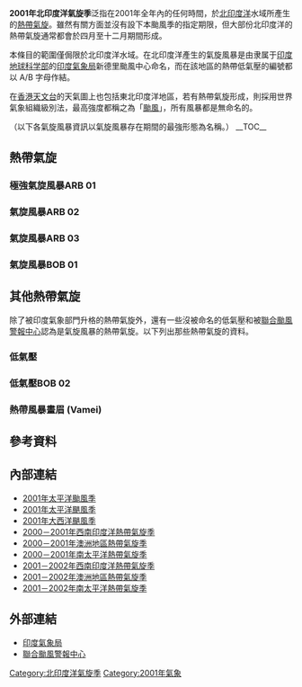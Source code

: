 {{refimprove|time=2014-10-08T03:27:41+00:00}}
{{Infobox hurricane season
| Basin=NIO
| Year=2001
| Track=File:2001 North Indian Ocean cyclone season summary.png
| First storm formed=2001年5月21日
| Last storm dissipated=2002年1月1日
| Strongest storm name=ARB 01
| Strongest storm pressure=932
| Strongest storm winds=115
| Average wind speed=3
| Total depressions=7
| Total storms=5
| Total intense=1
| Total super=0
| Fatalities=108
| Damages=
| Inflated=
| five seasons=[[1999年北印度洋氣旋季|1999]] [[2000年北印度洋氣旋季|2000]] '''2001''' [[2002年北印度洋氣旋季|2002]] [[2003年北印度洋氣旋季|2003]]
}}
'''2001年北印度洋氣旋季'''泛指在2001年全年內的任何時間，於[[北印度洋|北印度洋]]水域所產生的[[熱帶氣旋|熱帶氣旋]]。雖然有關方面並沒有設下本颱風季的指定期限，但大部份北印度洋的熱帶氣旋通常都會於四月至十二月期間形成。

本條目的範圍僅侷限於北印度洋水域。在北印度洋產生的氣旋風暴是由隶属于[[印度地球科学部|印度地球科学部]]的[[印度氣象局|印度氣象局]]新德里颱風中心命名，而在該地區的熱帶低氣壓的編號都以 A/B 字母作結。

在[[香港天文台|香港天文台]]的天氣圖上也包括東北印度洋地區，若有熱帶氣旋形成，則採用世界氣象組織級別法，最高強度都稱之為「[[颱風|颱風]]」，所有風暴都是無命名的。

（以下各氣旋風暴資訊以氣旋風暴存在期間的最強形態為名稱。）
__TOC__
{{clear}}
==熱帶氣旋==
===極強氣旋風暴ARB 01===
{{Infobox Hurricane Small
|Basin=NIO
|Image=ARB 01 2001-05-23 Terra.jpg
|Track=Cyclone 01A 2001 track.png
|Formed=5月21日
|Dissipated=5月28日
|3-min winds=115
|1-min winds=110
|Pressure=932
}}
{{Main|2001年印度氣旋}}
{{Clear}}

===氣旋風暴ARB 02===
{{Infobox Hurricane Small
|Basin=NIO
|Image=ARB 2001-09-26 Terra.jpg
|Track=Cyclone 02A 2001 track.png
|Formed=9月25日
|Dissipated=9月28日
|3-min winds=35
|1-min winds=35
|Pressure=1000
}}
{{Clear}}

===氣旋風暴ARB 03===
{{Infobox Hurricane Small
|Basin=NIO
|Image=Tropical Cyclone 03A 09 oct 2001 0555Z.jpg
|Track=Cyclone 03A 2001 track.png
|Formed=10月7日
|Dissipated=10月13日
|3-min winds=35
|1-min winds=35
|Pressure=998
}}
{{Clear}}

===氣旋風暴BOB 01===
{{Infobox Hurricane Small
|Basin=NIO
|Image=BOB storm 15 oct 2001 0520Z.jpg
|Formed=10月14日
|Dissipated=10月17日
|3-min winds=35
|Pressure=998
}}
{{Clear}}

==其他熱帶氣旋==
除了被印度氣象部門升格的熱帶氣旋外，還有一些沒被命名的低氣壓和被[[聯合颱風警報中心|聯合颱風警報中心]]認為是氣旋風暴的熱帶氣旋。以下列出那些熱帶氣旋的資料。
===低氣壓===
{{Infobox Hurricane Small
|Basin=NIO
|Formed=6月12日
|Dissipated=6月13日
|3-min winds=25
|Pressure=990
}}
{{Clear}}

===低氣壓BOB 02===
{{Infobox Hurricane Small
|Basin=NIO
|Image=Tropical Cyclone 04B 11 nov 2001 0809Z.jpg
|Track=Cyclone 04B 2001 track.png
|Formed=11月9日
|Dissipated=11月12日
|3-min winds=25
|1-min winds=30
|Pressure=1004
}}
{{Clear}}

===熱帶風暴畫眉 (Vamei)===
{{Infobox Hurricane Small
|Basin=NIO
|Image=TS Vamei 31 dec 2001 0623Z.jpg
|Track=Vamei 2001 track.png
|Formed=2001年12月29日（[[2002年太平洋颱風季#熱帶風暴畫眉_(Vamei)|進入北印度洋]]）
|Dissipated=2002年1月1日
|1-min winds=35
|Pressure=997
}}
{{Main|熱帶風暴畫眉}}
{{Clear}}

== 參考資料 ==
{{reflist}}

== 內部連結 ==
* [[2001年太平洋颱風季|2001年太平洋颱風季]]
* [[2001年太平洋颶風季|2001年太平洋颶風季]]
* [[2001年大西洋颶風季|2001年大西洋颶風季]]
* [[2000－2001年西南印度洋熱帶氣旋季|2000－2001年西南印度洋熱帶氣旋季]]
* [[2000－2001年澳洲地區熱帶氣旋季|2000－2001年澳洲地區熱帶氣旋季]]
* [[2000－2001年南太平洋熱帶氣旋季|2000－2001年南太平洋熱帶氣旋季]]
* [[2001－2002年西南印度洋熱帶氣旋季|2001－2002年西南印度洋熱帶氣旋季]]
* [[2001－2002年澳洲地區熱帶氣旋季|2001－2002年澳洲地區熱帶氣旋季]]
* [[2001－2002年南太平洋熱帶氣旋季|2001－2002年南太平洋熱帶氣旋季]]

== 外部連結 ==
*[https://web.archive.org/web/20150517005046/http://www.imd.gov.in/section/nhac/dynamic/cyclone.htm 印度氣象局]
*[http://www.usno.navy.mil/JTWC/ 聯合颱風警報中心]{{Wayback|url=http://www.usno.navy.mil/JTWC/ |date=20150809201922 }}

[[Category:北印度洋氣旋季|Category:北印度洋氣旋季]]
[[Category:2001年氣象|Category:2001年氣象]]

{{North Indian Ocean cyclone seasons}}